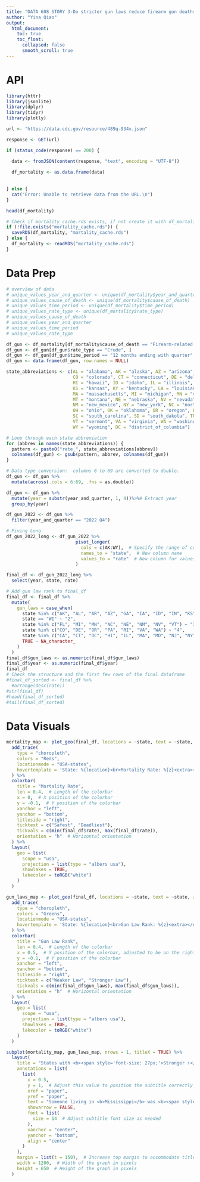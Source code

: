 ```yaml
---
title: "DATA 608 STORY 3-Do stricter gun laws reduce firearm gun deaths?"
author: "Yina Qiao"
output: 
  html_document:
    toc: true
    toc_float:
      collapsed: false
      smooth_scroll: true
---
```


# API
```r

library(httr)
library(jsonlite)
library(dplyr)
library(tidyr)
library(plotly)

```

```r
url <- "https://data.cdc.gov/resource/489q-934x.json"

response <- GET(url)

if (status_code(response) == 200) {

  data <- fromJSON(content(response, "text", encoding = "UTF-8"))
  
  df_mortality <- as.data.frame(data)
  
  
} else {
  cat("Error: Unable to retrieve data from the URL.\n")
}

head(df_mortality)
```

```r
# Check if mortality_cache.rds exists, if not create it with df_mortality data
if (!file.exists("mortality_cache.rds")) {
  saveRDS(df_mortality, "mortality_cache.rds")
} else {
  df_mortality <- readRDS("mortality_cache.rds")
}

```

# Data Prep
```r
# overview of data
# unique_values_year_and_quarter <- unique(df_mortality$year_and_quarter)
# unique_values_cause_of_death <- unique(df_mortality$cause_of_death)
# unique_values_time_period <- unique(df_mortality$time_period)
# unique_values_rate_type <- unique(df_mortality$rate_type)
# unique_values_cause_of_death
# unique_values_year_and_quarter
# unique_values_time_period
# unique_values_rate_type

df_gun <- df_mortality[df_mortality$cause_of_death == "Firearm-related injury", ]
df_gun <- df_gun[df_gun$rate_type == "Crude", ]
df_gun <- df_gun[df_gun$time_period == "12 months ending with quarter", ]
df_gun <- data.frame(df_gun, row.names = NULL)

state_abbreviations <- c(AL = "alabama", AK = "alaska", AZ = "arizona", AR = "arkansas", CA = "california", 
                         CO = "colorado", CT = "connecticut", DE = "delaware", FL = "florida", GA = "georgia", 
                         HI = "hawaii", ID = "idaho", IL = "illinois", IN = "indiana", IA = "iowa", 
                         KS = "kansas", KY = "kentucky", LA = "louisiana", ME = "maine", MD = "maryland", 
                         MA = "massachusetts", MI = "michigan", MN = "minnesota", MS = "mississippi", MO = "missouri", 
                         MT = "montana", NE = "nebraska", NV = "nevada", NH = "new_hampshire", NJ = "new_jersey", 
                         NM = "new_mexico", NY = "new_york", NC = "north_carolina", ND = "north_dakota", 
                         OH = "ohio", OK = "oklahoma", OR = "oregon", PA = "pennsylvania", RI = "rhode_island", 
                         SC = "south_carolina", SD = "south_dakota", TN = "tennessee", TX = "texas", UT = "utah", 
                         VT = "vermont", VA = "virginia", WA = "washington", WV = "west_virginia", WI = "wisconsin", 
                         WY = "wyoming", DC = "district_of_columbia")

# Loop through each state abbreviation
for (abbrev in names(state_abbreviations)) {
  pattern <- paste0("rate_", state_abbreviations[abbrev])
  colnames(df_gun) <- gsub(pattern, abbrev, colnames(df_gun))
}

# Data type conversion:  columns 6 to 69 are converted to double.
df_gun <- df_gun %>%
  mutate(across(.cols = 6:69, .fns = as.double))

df_gun <- df_gun %>%
  mutate(year = substr(year_and_quarter, 1, 4))%>%# Extract year
  group_by(year)

df_gun_2022 <- df_gun %>%
  filter(year_and_quarter == "2022 Q4")

# Piving Long
df_gun_2022_long <- df_gun_2022 %>%
                          pivot_longer(
                            cols = c(AK:WY),  # Specify the range of columns to pivot
                            names_to = "state",  # New column name
                            values_to = "rate"  # New column for values
                          )

final_df <- df_gun_2022_long %>%
  select(year, state, rate)

# Add gun law rank to final_df
final_df <- final_df %>%
  mutate(
    gun_laws = case_when(
      state %in% c("AK", "AL", "AR", "AZ", "GA", "IA", "ID", "IN", "KS", "KY", "LA", "ME", "MO", "MS", "MT", "ND", "NH", "OH", "OK", "SC", "SD", "TN", "TX", "UT", "WV", "WY") ~ "1",
      state == "WI" ~ "2",
      state %in% c("FL", "MI", "MN", "NC", "NE", "NM", "NV", "VT") ~ "3",
      state %in% c("CO", "DE", "OR", "PA", "RI", "VA", "WA") ~ "4",
      state %in% c("CA", "CT", "DC", "HI", "IL", "MA", "MD", "NJ", "NY") ~ "5",
      TRUE ~ NA_character_
    )
  )
final_df$gun_laws <- as.numeric(final_df$gun_laws)
final_df$year <- as.numeric(final_df$year)
final_df
# Check the structure and the first few rows of the final dataframe
#final_df_sorted <- final_df %>%
  #arrange(desc(rate))
#str(final_df)
#head(final_df_sorted)
#tail(final_df_sorted)

```


# Data Visuals
```r
mortality_map <- plot_geo(final_df, locations = ~state, text = ~state, z = ~rate) %>%
  add_trace(
    type = "choropleth",
    colors = "Reds",
    locationmode = "USA-states",
    hovertemplate = 'State: %{location}<br>Mortality Rate: %{z}<extra></extra>'
  ) %>%
  colorbar(
    title = "Mortality Rate",
    len = 0.4,  # Length of the colorbar
    x = 0,  # X position of the colorbar
    y = -0.1,  # Y position of the colorbar
    xanchor = "left",
    yanchor = "bottom",
    titleside = "right",
    ticktext = c("Safest", "Deadliest"),
    tickvals = c(min(final_df$rate), max(final_df$rate)),
    orientation = "h"  # Horizontal orientation
  ) %>%
  layout(
    geo = list(
      scope = "usa",
      projection = list(type = "albers usa"),
      showlakes = TRUE,
      lakecolor = toRGB("white")
    )
  )

gun_laws_map <- plot_geo(final_df, locations = ~state, text = ~state, z = ~gun_laws) %>%
  add_trace(
    type = "choropleth",
    colors = "Greens",
    locationmode = "USA-states",
    hovertemplate = 'State: %{location}<br>Gun Law Rank: %{z}<extra></extra>'
  ) %>%
  colorbar(
    title = "Gun Law Rank",
    len = 0.4,  # Length of the colorbar
    x = 0.5,  # X position of the colorbar, adjusted to be on the right side
    y = -0.1,  # Y position of the colorbar
    xanchor = "left",
    yanchor = "bottom",
    titleside = "right",
    ticktext = c("Weaker Law", "Stronger Law"),
    tickvals = c(min(final_df$gun_laws), max(final_df$gun_laws)),
    orientation = "h"  # Horizontal orientation
  ) %>%
  layout(
    geo = list(
      scope = "usa",
      projection = list(type = "albers usa"),
      showlakes = TRUE,
      lakecolor = toRGB("white")
    )
  )

subplot(mortality_map, gun_laws_map, nrows = 1, titleX = TRUE) %>%
  layout(
    title = "States with <b><span style='font-size: 27px;'>Stronger ↑</span></b> Gun Laws Have <b><span style='font-size:23px;'>Lower ↓</span></b> Rates of Gun Deaths",
    annotations = list(
      list(
        x = 0.5,
        y = 1,  # Adjust this value to position the subtitle correctly
        xref = "paper",
        yref = "paper",
        text = "Someone living in <b>Mississippi</b> was <b><span style='font-size: 27px;'>7.5x </span></b><b>more likely to die by gun violence</b> than someone living in <b>Massachusetts</b>",  # Your subtitle text here
        showarrow = FALSE,
        font = list(
          size = 14  # Adjust subtitle font size as needed
        ),
        xanchor = "center",
        yanchor = "bottom",
        align = "center"
      )
    ),
    margin = list(t = 150),  # Increase top margin to accommodate title and subtitle
    width = 1200,  # Width of the graph in pixels
    height = 650  # Height of the graph in pixels
  )
```






